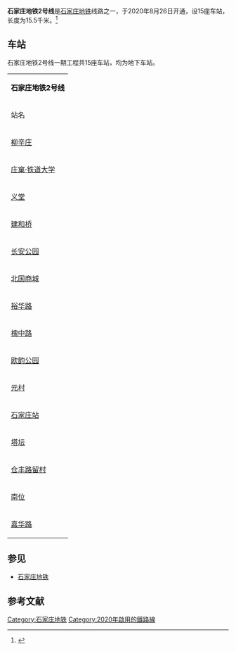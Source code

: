 {{noteTA
|G1 =Transport}}
{{Infobox rail system-route
| name = 石家庄地铁2号线
| other_name = 
| color = {{石家庄地铁颜色|2|s}}
| logo = 
| logo_width = 
| image = 20201216 Train interior of SJZ Metro Line 2.jpg
| image_width = 
| image_alt =
| caption = 2号线列车内部
| locale = {{CHN}}[[河北省|河北省]][[石家庄市|石家庄市]][[长安区_(石家庄市)|长安区]]、[[桥西区_(石家庄市)|桥西区]]、[[裕华区|裕华区]]
| type = [[城市軌道交通|城市轨道交通]]线路
| system = [[石家庄地铁|石家庄地铁]]
| status = 營運中
| start = [[柳辛庄站_(地铁)|柳辛庄]]
| end = [[嘉华路站|嘉华路]]
| routes = 
| character = 地下
| linelength = {{convert|15.5|km|mi|abbr=on}}<ref name="hebnews" />
| tracklength =
| speed = 最高80公里/小时
| tracks = 2条
| stations = 15个
| gauge = {{标准轨}}
| minradius = 
| maxgrade = 
| elevation = 
| electrification = [[直流电|DC]] 1500V，[[接触网供电|接触网]]
| block_signal = 
| signalling = 
| depot = 
| stock = 
| fleet_size = 6节[[城市轨道交通列车车型#中国大陆|A型车]]
| open = {{Start date and age|2020|08|26}}<ref name="hebnews" />
| began_operation = 
| lastextension = 
| close = 
| daily_ridership = 
| owner = 
| operator = 
| website =
| map = {{石家庄地铁2号线RDT}}
| map_state = collapsed
}}

'''石家庄地铁2号线'''是[[石家庄地铁|石家庄地铁]]线路之一，于2020年8月26日开通，设15座车站，长度为15.5千米。<ref name="hebnews">{{cite web|url=http://sjz.hebnews.cn/2020-08/17/content_8059526.htm|date=2020-08-17|title=石家庄地铁2号线通车倒计时 2号线一期工程通过初期运营前安全评估|work=燕赵晚报|access-date=2020-08-17|archive-date=2021-10-12|archive-url=https://web.archive.org/web/20211012003331/http://sjz.hebnews.cn/2020-08/17/content_8059526.htm|dead-url=no}}</ref>

== 车站 ==
石家庄地铁2号线一期工程共15座车站，均为地下车站。
{| class="wikitable" style="text-align:center; margin: 0.5em auto;" border=1 width=1000px 
| colspan=6 style="background:{{石家庄地铁颜色|2|s}};color:#FFFFFF;" |<span style="color: #000000;">'''石家庄地铁2号线'''</span> 
|-
!站名
!站名翻译
!换乘线路
!所在地
!车站形式
!开门方向
|-
![[柳辛庄站_(地铁)|柳辛庄]]
|LIUXINZHUANG
|
|rowspan=6|[[长安区_(石家庄市)|长安区]]
|
|
|-
![[庄窠·铁道大学站|庄窠·铁道大学]]
|ZHUANGKE · TIEDAODAXUE
|
|
|
|-
![[义堂站_(石家庄市)|义堂]]
|YITANG
|
|
|
|-
![[建和桥站|建和桥]]
|JIANHEQIAO
|
|
|
|- 
![[长安公园站|长安公园]]
|CHANG'ANGONGYUAN
|
|
|
|-
![[北国商城站|北国商城]]
|BEIGUOSHANGCHENG
|{{石家庄地铁线路名|1|c}}
|
|
|-
![[裕华路站|裕华路]]
|YUHUALU
|
|rowspan=3|[[桥西区_(石家庄市)|桥西区]]\[[裕华区|裕华区]]
|
|
|-
![[槐中路站|槐中路]]
|HUAIZHONGLU
|
|
|
|-
![[欧韵公园站|欧韵公园]]
|OUYUNGONGYUAN
|
|
|
|-
![[元村站|元村]]
|YUANCUN
|
|rowspan=2|[[桥西区_(石家庄市)|桥西区]]
|
|
|-
![[石家庄站_(地铁)|石家庄站]]
|SHIJIAZHUANGZHAN
|{{石家庄地铁线路名|3|c}}<br />[[File:China_Railways.svg|16x16px]] [[京广高速铁路|京广高速铁路]]<br />[[File:China_Railways.svg|16x16px]] [[石太客运专线|石太客运专线]]<br />[[File:China_Railways.svg|16x16px]] [[石济客运专线|石济客运专线]]
|
|
|-
![[塔坛站|塔坛]]
|TATAN
|
|rowspan=4|[[桥西区_(石家庄市)|桥西区]]\[[裕华区|裕华区]]
|
|
|-
![[仓丰路留村站|仓丰路留村]]
|CANGFENGLULIUCUN
|
|
|
|-
![[南位站|南位]]
|NANWEI
|
|
|
|-
![[嘉华路站|嘉华路]]
|JIAHUALU
|
|
|
|}

== 参见 ==
* [[石家庄地铁|石家庄地铁]]

==参考文献==
{{reflist}}

{{石家庄地铁2号线|nocat}}
{{石家莊地鐵車站}}
{{石家庄地铁线路}}

[[Category:石家庄地铁|Category:石家庄地铁]]
[[Category:2020年啟用的鐵路線|Category:2020年啟用的鐵路線]]